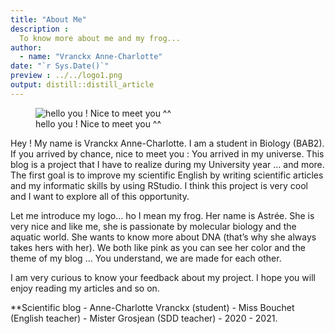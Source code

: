 ```yaml
---
title: "About Me"
description :
  To know more about me and my frog...
author:
  - name: "Vranckx Anne-Charlotte" 
date: "`r Sys.Date()`"
preview : ../../logo1.png
output: distill::distill_article
---
```


![hello you ! Nice to meet you ^^](../../logo1.png)

Hey ! My name is Vranckx Anne-Charlotte. I am a student in Biology (BAB2). If you arrived by chance, nice to meet you : You arrived in my universe. 
This blog is a project that I have to realize during my University year ... and more. The first goal is to improve my scientific English by writing scientific articles and my informatic skills by using RStudio. I think this project is very cool and I want to explore all of this opportunity. 

Let me introduce my logo... ho I mean my frog. Her name is Astrée. She is very nice and like me, she is passionate by molecular biology and the aquatic world. She wants to know more about DNA (that's why she always takes hers with her). We both like pink as you can see her color and the theme of my blog ... You understand, we are made for each other.

I am very curious to know your feedback about my project. I hope you will enjoy reading my articles and so on. 




**Scientific blog - Anne-Charlotte Vranckx (student) - Miss Bouchet (English teacher) - Mister Grosjean (SDD teacher) - 2020 - 2021.

